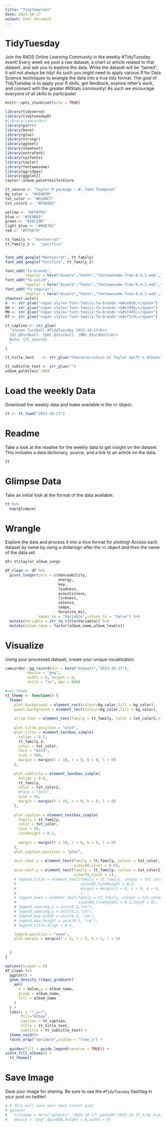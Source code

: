 ```yaml
---
title: "TidyTemplate"
date: 2023-10-17
output: html_document
---
```


# TidyTuesday

Join the R4DS Online Learning Community in the weekly #TidyTuesday event!
Every week we post a raw dataset, a chart or article related to that dataset, and ask you to explore the data.
While the dataset will be “tamed”, it will not always be tidy! As such you might need to apply various R for Data Science techniques to wrangle the data into a true tidy format.
The goal of TidyTuesday is to apply your R skills, get feedback, explore other’s work, and connect with the greater #RStats community!
As such we encourage everyone of all skills to participate!

```r

knitr::opts_chunk$set(echo = TRUE)

library(tidyverse)
library(tidytuesdayR)
#library(camcorder)
library(purrr)
library(here)
library(glue)
library(stringr)
library(ggtext)
library(showtext)
library(extrafont)
library(sysfonts)
library(taylor)
library(fontawesome)
library(ggridges)
library(ggplot2)
taylor::album_palettes$folklore
```


```R
tt_source <- "taylor R package - W. Jake Thompson"
bg_color <- "#5D4E5D"
txt_color <- "#D1A0C7"
txt_color2 <- "#F5E8E2"

yellow <- "#FFB702"  
blue <- "#1E9BD5"
green <- "#20C29D"
light_blue <- "#00E7EC"
red <- "#FF5674"

tt_family <- "montserrat"
tt_family_2 <-  "pacifico"


font_add_google("Montserrat", tt_family)
font_add_google("Pacifico", tt_family_2)

font_add("fa-brands",
         regular = here("Assets","Fonts","fontawesome-free-6.4.2-web","webfonts","fa-brands-400.ttf"))
font_add("fa-solid",
         regular = here("Assets","Fonts","fontawesome-free-6.4.2-web","webfonts","fa-solid-900.ttf"))
font_add("fa-regular",
         regular = here("Assets","Fonts","fontawesome-free-6.4.2-web","webfonts","fa-regular-400.ttf"))
showtext.auto()
X  <- str_glue("<span style='font-family:fa-brands'>&#xe61b;</span>")
GH <- str_glue("<span style='font-family:fa-brands'>&#xf09b;</span>")
MN <- str_glue("<span style='font-family:fa-brands'>&#xf4f6;</span>")
DT <- str_glue("<span style='font-family:fa-brands'>&#xf1c0;</span>")

tt_caption <- str_glue(
  "Steven Turnbull #TidyTuesday 2023-10-17<br>
  {X} @Turdbull. {GH} @sturbull. {MN} @turdbull<br>
  Data: {tt_source}
  "
)

tt_title_text    <- str_glue("Characteristics of Taylor Swift's Albums")

tt_subtitle_text <- str_glue("") 
album_palettes$`1989`

```

# Load the weekly Data

Download the weekly data and make available in the `tt` object.

```r

tt <- tt_load("2023-10-17")

```


# Readme

Take a look at the readme for the weekly data to get insight on the dataset.
This includes a data dictionary, source, and a link to an article on the data.

```r

tt

```


# Glimpse Data

Take an initial look at the format of the data available.

```r

tt %>% 
  map(glimpse)

```

# Wrangle

Explore the data and process it into a nice format for plotting! Access each dataset by name by using a dollarsign after the `tt` object and then the name of the data set.

```r
df<-tt$taylor_album_songs

df_clean <- df %>% 
  pivot_longer(cols = c(danceability,
                        energy,
                        key,
                        loudness,
                        acousticness,
                        liveness,
                        valence,
                        tempo,
                        duration_ms),
               names_to = "Variable",values_to = "Value") %>%
  mutate(Variable = str_to_title(Variable)) %>%
  mutate(album_name = factor(album_name,album_levels))
```


# Visualize

Using your processed dataset, create your unique visualization.


```R
camcorder::gg_record(dir = here("outputs","2023-10-17"),
          device = "png",
          width = 8, height = 8,
          units = "in", dpi = 900)
```

```R
#set theme
tt_theme <- function() {
  theme(
    plot.background = element_rect(colour=bg_color,fill = bg_color),
    panel.background = element_rect(colour=bg_color,fill = bg_color),
    
    strip.text = element_text(family = tt_family, color = txt_color2,size=100),
    
    plot.title.position = "plot",
    plot.title = element_textbox_simple(
      halign = 0.5,
      tt_family_2,
      color = txt_color,
      face = "bold",
      size = 300,
      margin = margin(t = 10, r = 0, b = 0, l = 0)
    ),
    
    plot.subtitle = element_textbox_simple(
      halign = 0.0,
      tt_family,
      color = txt_color2,
      #face = "bold",
      size = 50,
      margin = margin(t = 10, r = 0, b = 0, l = 0)
    ),
    
    plot.caption = element_textbox_simple(
      family = tt_family, 
      color = txt_color,
      size = 80,
      lineheight = 0.1,
      
      margin = margin(t = 10, r = 0, b = 0, l = 0)
    ),
    plot.caption.position = "plot",
    
    axis.text.x = element_text(family = tt_family, colour = txt_color,
                               size=60,vjust = 0.8),
    axis.text.y = element_text(family = tt_family, colour = txt_color2,
                               size=75,hjust = 1),
    # legend.title = element_text(family = tt_family, colour = txt_color2,
    #                             size=85,lineheight = 0.2,
    #                             margin = margin(t = 0, r = 0, b = 0, l = 0) 
    #                             ),
    # legend.text = element_text(family = tt_family, colour = txt_color2,
    #                            size=60,lineheight = 0.2,hjust = 0),
    # legend.spacing.x = unit(0.2,"cm"),
    # legend.spacing.y = unit(0.2,"cm"),
    # legend.key.width = unit(0.5, "cm"),
    # legend.key.height = unit(0.5, "cm"),
    # legend.title.align = 0.5,

    legend.position = "none",
    plot.margin = margin(t = 5, r = 5, b = 5, l = 5)
    
    
  )
}
```


```r
options(scipen = 9)
df_clean %>%
  ggplot() +
  geom_density_ridges_gradient(
    aes(
      x = Value,y = album_name,
      group = album_name,
      fill = album_name
    )
  ) +
  labs(x = "",y="",     
       fill="Album",
       caption = tt_caption,
       title = tt_title_text,
       subtitle = tt_subtitle_text) +
  theme_void()+
  facet_wrap("Variable",scales = "free_x") +
  
  guides(fill = guide_legend(reverse = TRUE)) +
scale_fill_albums() +
  tt_theme() 

```

# Save Image

Save your image for sharing. Be sure to use the `#TidyTuesday` hashtag in your post on twitter! 

```r

# # This will save your most recent plot
# ggsave(
#   filename = here("outputs","2023-10-17",paste0("2023_10_17_tidy_tuesday.png")),
#   device = "png",dpi=900,height = 8,width = 8)

```
